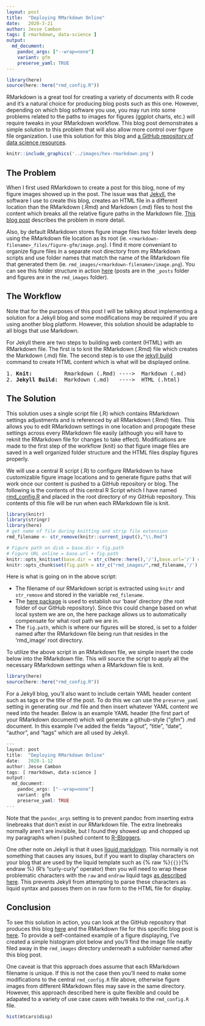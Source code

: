 ```yaml
---
layout: post
title:  "Deploying RMarkdown Online"
date:   2020-3-21 
author: Jesse Cambon
tags: [ rmarkdown, data-science ]
output: 
  md_document:
    pandoc_args: ["--wrap=none"]
    variant: gfm
    preserve_yaml: TRUE
---
```


```r
library(here)
source(here::here("rmd_config.R"))
``` 

RMarkdown is a great tool for creating a variety of documents with R code and it's a natural choice for producing blog posts such as this one. However, depending on which blog software you use, you may run into some problems related to the paths to images for figures (ggplot charts, etc.) will require tweaks in your RMarkdown workflow. This blog post demonstrates a simple solution to this problem that will also allow more control over figure file organization. I use this solution for this blog and [a GitHub repository of data science resources](https://github.com/jessecambon/Data-Science-Codex). 

```r
knitr::include_graphics('../images/hex-rmarkdown.png')
```


## The Problem

When I first used RMarkdown to create a post for this blog, none of my figure images showed up in the post. The issue was that [Jekyll](https://jekyllrb.com/), the software I use to create this blog, creates an HTML file in a different location than the RMarkdown (.Rmd) and Markdown (.md) files to host the content which breaks all the relative figure paths in the Markdown file. [This blog post](http://www.randigriffin.com/2017/04/25/how-to-knit-for-mysite.html) describes the problem in more detail. 

Also, by default RMarkdown stores figure image files two folder levels deep using the RMarkdown file location as its root (ie. `<rmarkdown-filename>_files/figure-gfm/image.png`). I find it more conveniant to organize figure files in a separate root directory from my RMarkdown scripts and use folder names that match the name of the RMarkdown file that generated them (ie. `rmd_images/<rmarkdown-filename>/image.png`). You can see this folder structure in action [here](https://github.com/jessecambon/jessecambon.github.io) (posts are in the `_posts` folder and figures are in the `rmd_images` folder).


## The Workflow

Note that for the purposes of this post I will be talking about implementing a solution for a Jekyll blog and some modifications may be required if you are using another blog platform. However, this solution should be adaptable to all blogs that use Markdown.

For Jekyll there are two steps to building web content (HTML) with an RMarkdown file. The first is to knit the RMarkdown (.Rmd) file which creates the Markdown (.md) file. The second step is to use the [jekyll build](https://jekyllrb.com/docs/usage/) command to create HTML content which is what will be displayed online. 

<pre>
1. <b>Knit:</b>          Rmarkdown (.Rmd) ---->  Markdown (.md) 
2. <b>Jekyll Build:</b>  Markdown (.md)   ---->  HTML (.html)
</pre>


## The Solution

This solution uses a single script file (.R) which contains RMarkdown settings adjustments and is referenced by all RMarkdown (.Rmd) files. This allows you to edit RMarkdown settings in one location and propogate these settings across every RMarkdown file easily (although you will have to reknit the RMarkdown file for changes to take effect). Modifications are made to the first step of the workflow (knit) so that figure image files are saved in a well organized folder structure and the HTML files display figures properly. 

We will use a central R script (.R) to configure RMarkdown to have customizable figure image locations and to generate figure paths that will work once our content is pushed to a GitHub repository or blog. The following is the contents of this central R Script which I have named [rmd_config.R](https://github.com/jessecambon/jessecambon.github.io/blob/master/rmd_config.R) and placed in the root directory of my GitHub repository. This contents of this file will be run when each RMarkdown file is knit.

```r
library(knitr)
library(stringr)
library(here)
# get name of file during knitting and strip file extension
rmd_filename <- str_remove(knitr::current_input(),"\\.Rmd")

# Figure path on disk = base.dir + fig.path
# Figure URL online = base.url + fig.path
knitr::opts_knit$set(base.dir = str_c(here::here(),'/'),base.url='/') # project root folder
knitr::opts_chunk$set(fig.path = str_c("rmd_images/",rmd_filename,'/'),echo=TRUE)
``` 

Here is what is going on in the above script:

* The filename of our RMarkdown script is extracted using `knitr` and `str_remove` and stored in the variable `rmd_filename`.
* The [here package](https://here.r-lib.org/) is used to establish our 'base' directory (the root folder of our GitHub repository). Since this could change based on what local system we are on, the here package allows us to automatically compensate for what root path we are in.
* The `fig.path`, which is where our figures will be stored, is set to a folder named after the RMarkdown file being run that resides in the 'rmd_image' root directory.

To utilize the above script in an RMarkdown file, we simple insert the code below into the RMarkdown file. This will source the script to apply all the necessary RMarkdown settings when a RMarkdown file is knit.

```r
library(here)
source(here::here("rmd_config.R"))
``` 

For a Jekyll blog, you'll also want to include certain YAML header content such as tags or the title of the post. To do this we can use the `preserve_yaml` setting in generating our .md file and then insert whatever YAML content we need into the header. Below is an example YAML header (the first part of your RMarkdown document) which will generate a github-style ("gfm") .md document. In this example I've added the fields "layout", "title", "date", "author", and "tags" which are all used by Jekyll.

```r
---
layout: post
title:  "Deploying RMarkdown Online"
date:   2020-1-12
author: Jesse Cambon
tags: [ rmarkdown, data-science ]
output: 
  md_document:
    pandoc_args: ["--wrap=none"]
    variant: gfm
    preserve_yaml: TRUE
---
```

Note that the `pandoc_args` setting is to prevent pandoc from inserting extra linebreaks that don't exist in our RMarkdown file. The extra linebreaks normally aren't are invisible, but I found they showed up and chopped up my paragraphs when I pushed content to [R-Bloggers](R-bloggers.com).

One other note on Jekyll is that it uses [liquid markdown](https://jekyllrb.com/docs/liquid/). This normally is not something that causes any issues, but if you want to display characters on your blog that are used by the liquid template such as {% raw %}`{{}}`{% endraw %} (R's "curly-curly" operator) then you will need to wrap these problematic characters with the `raw` and `endraw` liquid tags [as described here](https://shopify.github.io/liquid/tags/raw/). This prevents Jekyll from attempting to parse these characters as liquid syntax and passes them on in raw form to the HTML file for display.


## Conclusion

To see this solution in action, you can look at the GitHub repository that produces this blog [here](https://github.com/jessecambon/jessecambon.github.io) and the RMarkdown file for this specific blog post is [here](https://github.com/jessecambon/jessecambon.github.io/blob/master/_posts/2020-03-22-deploying-rmarkdown-online.Rmd). To provide a self-contained example of a figure displaying, I've created a simple histogram plot below and you'll find the image file neatly filed away in the `rmd_images` directory underneath a subfolder named after this blog post. 

One caveat is that this approach does assume that each RMarkdown filename is unique. If this is not the case then you'll need to make some modifications to the central `rmd_config.R` file above, otherwise figure images from different RMarkdown files may save in the same directory. However, this approach described here is quite flexible and could be adapated to a variety of use case cases with tweaks to the `rmd_config.R` file.

```r
hist(mtcars$disp)
```



